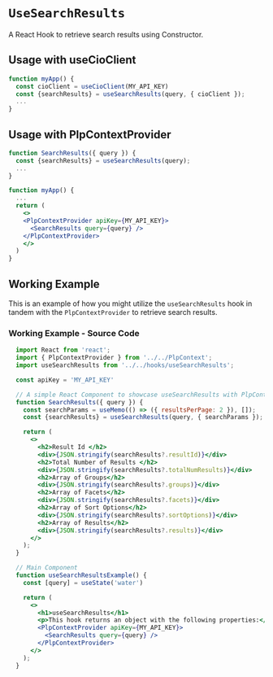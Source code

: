 
<Meta of={meta} />

# `UseSearchResults`
A React Hook to retrieve search results using Constructor.

## Usage with useCioClient
```jsx
function myApp() {
  const cioClient = useCioClient(MY_API_KEY)
  const {searchResults} = useSearchResults(query, { cioClient });
  ...
}
```

## Usage with PlpContextProvider
```jsx
function SearchResults({ query }) {
  const {searchResults} = useSearchResults(query);
  ...
}

function myApp() {
  ...
  return (
    <>
    <PlpContextProvider apiKey={MY_API_KEY}>
      <SearchResults query={query} />
    </PlpContextProvider>
    </>
  )
}
```


## Working Example
This is an example of how you might utilize the `useSearchResults` hook in tandem with the `PlpContextProvider` to retrieve search results.

<Canvas withSource="none">
  <Story of={Primary} />
</Canvas>

<Controls of={Primary} />

### Working Example - Source Code 
```jsx
  import React from 'react';
  import { PlpContextProvider } from '../../PlpContext';
  import useSearchResults from '../../hooks/useSearchResults';

  const apiKey = 'MY_API_KEY'

  // A simple React Component to showcase useSearchResults with PlpContextProvider
  function SearchResults({ query }) {
    const searchParams = useMemo(() => ({ resultsPerPage: 2 }), []);
    const {searchResults} = useSearchResults(query, { searchParams });

    return (
      <>
        <h2>Result Id </h2>
        <div>{JSON.stringify(searchResults?.resultId)}</div>
        <h2>Total Number of Results </h2>
        <div>{JSON.stringify(searchResults?.totalNumResults)}</div>
        <h2>Array of Groups</h2>
        <div>{JSON.stringify(searchResults?.groups)}</div>
        <h2>Array of Facets</h2>
        <div>{JSON.stringify(searchResults?.facets)}</div>
        <h2>Array of Sort Options</h2>
        <div>{JSON.stringify(searchResults?.sortOptions)}</div>
        <h2>Array of Results</h2>
        <div>{JSON.stringify(searchResults?.results)}</div>
      </>
    );
  }

  // Main Component
  function useSearchResultsExample() {
    const [query] = useState('water')

    return (
      <>
        <h1>useSearchResults</h1>
        <p>This hook returns an object with the following properties:</p>
        <PlpContextProvider apiKey={MY_API_KEY}>
          <SearchResults query={query} />
        </PlpContextProvider>
      </>
    );
  }
```